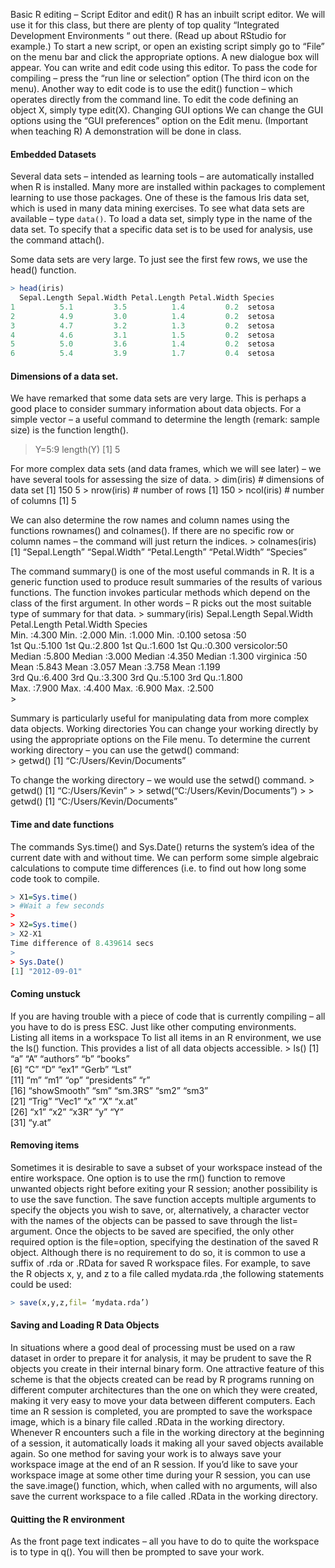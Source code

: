 Basic R editing – Script Editor and edit()
R has an inbuilt script editor. We will use it for this class, but there are plenty of top quality “Integrated Development Environments “ out there. (Read up about RStudio for  example.)
To start a new script, or open an existing script simply go to “File” on the menu bar and click the appropriate options.
A new dialogue box will appear. You can write and edit code using this editor.
To pass the code for compiling – press the “run line or selection” option (The third icon on the menu).
Another way to edit code is to use the edit() function – which operates directly from the command line.  To edit the code defining an object X, simply type edit(X).
Changing GUI options
We can change the GUI options using the “GUI preferences” option on the Edit menu. (Important when teaching R)
A demonstration will be done in class. 

#### Embedded Datasets
Several data sets – intended as learning tools – are automatically installed when R is installed. Many more are installed within packages to complement learning to use those packages.  One of these is the famous Iris data set, which is used in many data mining exercises.
To see what data sets are available – type `data()`.
To load a data set, simply type in the name of the data set. 
To specify that a specific data set is to be used for analysis, use the command attach().
 

Some data sets are very large. To just see the first few rows, we use the head() function.
```r
> head(iris)
  Sepal.Length Sepal.Width Petal.Length Petal.Width Species
1          5.1         3.5          1.4         0.2  setosa
2          4.9         3.0          1.4         0.2  setosa
3          4.7         3.2          1.3         0.2  setosa
4          4.6         3.1          1.5         0.2  setosa
5          5.0         3.6          1.4         0.2  setosa
6          5.4         3.9          1.7         0.4  setosa
```

#### Dimensions of a data set.
We have remarked that some data sets are very large. This is perhaps a good place to consider summary information about data objects.
For a simple vector – a useful command to determine the length (remark: sample size) is the function length().

> Y=5:9
> length(Y)
[1] 5

For more complex data sets (and data frames, which we will see later) – we have several tools for assessing the size of data.
> dim(iris)  # dimensions of data set
[1] 150   5
> nrow(iris) # number of rows
[1] 150
> ncol(iris) # number of columns
[1] 5

We can also determine the row names and column names using the functions rownames() and colnames().
If there are no specific row or column names – the command will just return the indices.
> colnames(iris)
[1] "Sepal.Length" "Sepal.Width"  "Petal.Length" "Petal.Width"  "Species"

The command summary() is one of the most useful commands in R. It is a generic function used to produce result summaries of the results of various functions. The function invokes particular methods which depend on the class of the first argument. 
In other words – R picks out the most suitable type of summary for that data.
> summary(iris)
  Sepal.Length    Sepal.Width     Petal.Length    Petal.Width          Species  
 Min.   :4.300   Min.   :2.000   Min.   :1.000   Min.   :0.100   setosa    :50  
 1st Qu.:5.100   1st Qu.:2.800   1st Qu.:1.600   1st Qu.:0.300   versicolor:50  
 Median :5.800   Median :3.000   Median :4.350   Median :1.300   virginica :50  
 Mean   :5.843   Mean   :3.057   Mean   :3.758   Mean   :1.199                  
 3rd Qu.:6.400   3rd Qu.:3.300   3rd Qu.:5.100   3rd Qu.:1.800                  
 Max.   :7.900   Max.   :4.400   Max.   :6.900   Max.   :2.500                  
>

Summary is particularly useful for manipulating data from more complex data objects.
Working directories
You can change your working directly by using the appropriate options on the File menu.
To determine the current working directory – you can use the getwd() command:	
> getwd()
[1] "C:/Users/Kevin/Documents"

To change the working directory – we would use the setwd() command.
> getwd()
[1] "C:/Users/Kevin"
>
> setwd("C:/Users/Kevin/Documents")
>
> getwd()
[1] "C:/Users/Kevin/Documents"

 

#### Time and date functions
The commands Sys.time() and Sys.Date() returns the system's idea of the current date with and without time.
We can perform some simple algebraic calculations to compute time differences (i.e. to find out how long some code took to compile.
```r
> X1=Sys.time()
> #Wait a few seconds
>
> X2=Sys.time()
> X2-X1
Time difference of 8.439614 secs
>
> Sys.Date() 
[1] "2012-09-01"
```

#### Coming unstuck
If you are having trouble with a piece of code that is currently compiling – all you have to do is press ESC. Just like other computing environments.
Listing all items in a workspace
To list all items in an R environment, we use the ls() function. This provides a list of all data objects  accessible.
> ls()
 [1] "a"          "A"          "authors"    "b"          "books"     
 [6] "C"          "D"          "ex1"        "Gerb"       "Lst"       
[11] "m"          "m1"         "op"         "presidents" "r"         
[16] "showSmooth" "sm"         "sm.3RS"     "sm2"        "sm3"       
[21] "Trig"       "Vec1"       "x"          "X"          "x.at"      
[26] "x1"         "x2"         "x3R"        "y"          "Y"         
[31] "y.at"      


#### Removing items
Sometimes it is desirable to save a subset of your workspace instead of the entire workspace. One option is to use the rm() function to remove unwanted objects right before exiting your R session; another possibility is to use the save function. 
The save function accepts multiple arguments to specify the objects you wish to save, or, alternatively, a character vector with the names of the objects can be passed to save through the list= argument. 
Once the objects to be saved are specified, the only other required option is the file=option, specifying the destination of the saved R object. Although there is no requirement to do so, it is common to use a suffix of .rda or .RData for saved R workspace files.
For example, to save the R objects x, y, and z to a file called mydata.rda ,the following statements could be used:

```r
> save(x,y,z,fil= ‘mydata.rda’)
```

#### Saving and Loading R Data Objects
In situations where a good deal of processing must be used on a raw dataset in order to prepare it for analysis, it may be prudent to save the R objects you create in their internal binary form. One attractive feature of this scheme is that the objects created can be read by R programs running on different computer architectures than the one on which they were created, making it very easy to move your data between different computers. 
Each time an R session is completed, you are prompted to save the workspace image, which is a binary file called .RData in the working directory. 
Whenever R encounters such a file in the working directory at the beginning of a session, it automatically loads it making all your saved objects available again. 
So one method for saving your work is to always save your workspace image at the end of an R session. If you’d like to save your workspace image at some other time during your R session, you can use the save.image() function, which, when called with no arguments, will also save the current workspace to a file called .RData in the working directory.

#### Quitting the R environment
As the front page text indicates – all you have to do to quite the workspace is to type in q(). You will then be prompted to save your work.

